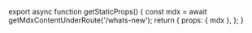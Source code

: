 
export async function getStaticProps() {
  const mdx = await getMdxContentUnderRoute('/whats-new');
  return {
    props: { mdx },
  };
}

<WhatsNewPage />
